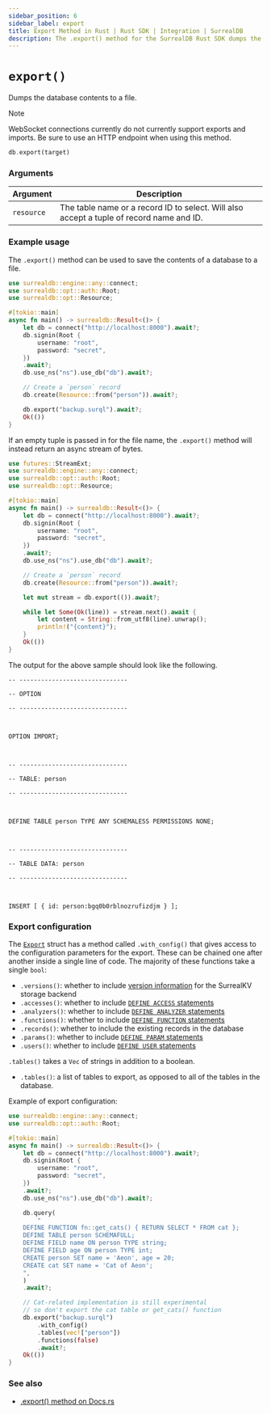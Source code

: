 ```yaml
---
sidebar_position: 6
sidebar_label: export
title: Export Method in Rust | Rust SDK | Integration | SurrealDB
description: The .export() method for the SurrealDB Rust SDK dumps the database contents to a file.
---
```



# `export()`

Dumps the database contents to a file.

> [!NOTE]
> WebSocket connections currently do not currently support exports and imports. Be sure to use an HTTP endpoint when using this method.

```rust title="Method Syntax"
db.export(target)
```

### Arguments

<table>
    <thead>
        <tr>
            <th colspan="2" scope="col">Argument</th>
            <th colspan="2" scope="col">Description</th>
        </tr>
    </thead>
    <tbody>
        <tr>
            <td colspan="2" scope="row" data-label="Argument">
                <code>resource</code>
            </td>
            <td colspan="2" scope="row" data-label="Description">
                The table name or a record ID to select. Will also accept a tuple of record name and ID.
            </td>
        </tr>
    </tbody>
</table>

### Example usage

The `.export()` method can be used to save the contents of a database to a file.

```rust
use surrealdb::engine::any::connect;
use surrealdb::opt::auth::Root;
use surrealdb::opt::Resource;

#[tokio::main]
async fn main() -> surrealdb::Result<()> {
    let db = connect("http://localhost:8000").await?;
    db.signin(Root {
        username: "root",
        password: "secret",
    })
    .await?;
    db.use_ns("ns").use_db("db").await?;

    // Create a `person` record
    db.create(Resource::from("person")).await?;

    db.export("backup.surql").await?;
    Ok(())
}
```

If an empty tuple is passed in for the file name, the `.export()` method will instead return an async stream of bytes.

```rust
use futures::StreamExt;
use surrealdb::engine::any::connect;
use surrealdb::opt::auth::Root;
use surrealdb::opt::Resource;

#[tokio::main]
async fn main() -> surrealdb::Result<()> {
    let db = connect("http://localhost:8000").await?;
    db.signin(Root {
        username: "root",
        password: "secret",
    })
    .await?;
    db.use_ns("ns").use_db("db").await?;

    // Create a `person` record
    db.create(Resource::from("person")).await?;

    let mut stream = db.export(()).await?;

    while let Some(Ok(line)) = stream.next().await {
        let content = String::from_utf8(line).unwrap();
        println!("{content}");
    }
    Ok(())
}
```

The output for the above sample should look like the following.

```
-- ------------------------------

-- OPTION

-- ------------------------------



OPTION IMPORT;



-- ------------------------------

-- TABLE: person

-- ------------------------------



DEFINE TABLE person TYPE ANY SCHEMALESS PERMISSIONS NONE;



-- ------------------------------

-- TABLE DATA: person

-- ------------------------------



INSERT [ { id: person:bgq0b0rblnozrufizdjm } ];
```

### Export configuration

<Since v="v2.1.0" />

The [`Export`](https://docs.rs/surrealdb/2/surrealdb/method/struct.Export.html) struct has a method called `.with_config()` that gives access to the configuration parameters for the export. These can be chained one after another inside a single line of code. The majority of these functions take a single `bool`:

* `.versions()`: whether to include [version information](/docs/surrealql/statements/select#the-version-clause) for the SurrealKV storage backend
* `.accesses()`: whether to include [`DEFINE ACCESS` statements](/docs/surrealql/statements/define/access/record)
* `.analyzers()`: whether to include [`DEFINE ANALYZER` statements](/docs/surrealql/statements/define/analyzer)
* `.functions()`: whether to include [`DEFINE FUNCTION` statements](/docs/surrealql/statements/define/function)
* `.records()`: whether to include the existing records in the database
* `.params()`: whether to include [`DEFINE PARAM` statements](/docs/surrealql/statements/define/param)
* `.users()`: whether to include [`DEFINE USER` statements](/docs/surrealql/statements/define/user)

`.tables()` takes a `Vec` of strings in addition to a boolean.

* `.tables()`: a list of tables to export, as opposed to all of the tables in the database.

Example of export configuration:

```rust
use surrealdb::engine::any::connect;
use surrealdb::opt::auth::Root;

#[tokio::main]
async fn main() -> surrealdb::Result<()> {
    let db = connect("http://localhost:8000").await?;
    db.signin(Root {
        username: "root",
        password: "secret",
    })
    .await?;
    db.use_ns("ns").use_db("db").await?;

    db.query(
        "
    DEFINE FUNCTION fn::get_cats() { RETURN SELECT * FROM cat };
    DEFINE TABLE person SCHEMAFULL;
    DEFINE FIELD name ON person TYPE string;
    DEFINE FIELD age ON person TYPE int;
    CREATE person SET name = 'Aeon', age = 20;
    CREATE cat SET name = 'Cat of Aeon';
    ",
    )
    .await?;

    // Cat-related implementation is still experimental
    // so don't export the cat table or get_cats() function
    db.export("backup.surql")
        .with_config()
        .tables(vec!["person"])
        .functions(false)
        .await?;
    Ok(())
}
```

### See also

* [.export() method on Docs.rs](https://docs.rs/surrealdb/latest/surrealdb/struct.Surreal.html#method.export)
